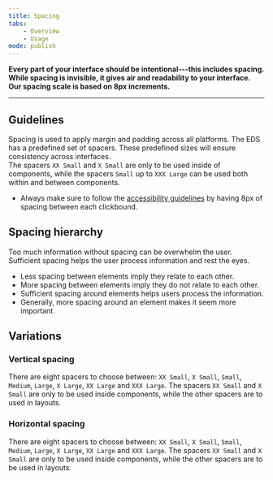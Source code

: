 ```yaml
---
title: Spacing
tabs:
    - Overview
    - Usage
mode: publish
---
```



**Every part of your interface should be intentional---this includes spacing. While spacing is invisible, it gives air and readability to your interface. Our spacing scale is based on 8px increments.**
<!--One to two sentences as an introduction to the component-->

***

## Guidelines
<!--List how to use it, sizes, widths, grid interactions, color allowances -->


Spacing is used to apply margin and padding across all platforms. 
The EDS has a predefined set of spacers. These predefined sizes will ensure consistency across interfaces.  
The spacers `XX Small` and `X Small` are only to be used inside of components, while the spacers `Small` up to `XXX Large` can be used both within and between components.

- Always make sure to follow the [accessibility guidelines](https://eds.equinor.com/guidelines/accessibility/) by having 8px of spacing between each clickbound. 


## Spacing hierarchy

Too much information without spacing can be overwhelm the user. Sufficient spacing helps the user process information and rest the eyes.

* Less spacing between elements imply they relate to each other.
* More spacing between elements imply they do not relate to each other.
* Sufficient spacing around elements helps users process the information.
* Generally, more spacing around an element makes it seem more important.


## Variations 
<!--One ### heading per frame in Figma, explaining each component in that frame. One 'content' section per variation if needed -->


### Vertical spacing


There are eight spacers to choose between: `XX Small`, `X Small`, `Small`, `Medium`, `Large`, `X Large`, `XX Large` and `XXX Large`. The spacers `XX Small` and `X Small` are only to be used inside components, while the other spacers are to used in layouts. 

<Embed url="https://www.figma.com/file/0TbIXrrObWj80Cf7KucKYFL0/Design-Tokens?node-id=239%3A0" />


### Horizontal spacing


There are eight spacers to choose between: `XX Small`, `X Small`, `Small`, `Medium`, `Large`, `X Large`, `XX Large` and `XXX Large`. The spacers `XX Small` and `X Small` are only to be used inside components, while the other spacers are to be used in layouts. 

<Embed url="https://www.figma.com/file/0TbIXrrObWj80Cf7KucKYFL0/Design-Tokens?node-id=239%3A1" />
